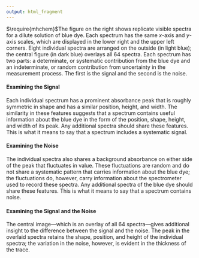 ```yaml
---
output: html_fragment
---
```


$\require{mhchem}$The figure on the right shows replicate visible spectra for a dilute solution of blue dye. Each spectrum has the same *x*-axis and *y*-axis scales, which are displayed in the lower right and the upper left corners. Eight individual spectra are arranged on the outside (in light blue); the central figure (in dark blue) overlays all 64 spectra. Each spectrum has two parts: a determinate, or systematic contribution from the blue dye and an indeterminate, or random contribution from uncertainty in the measurement process. The first is the signal and the second is the noise.

#### Examining the Signal

Each individual spectrum has a prominent absorbance peak that is roughly symmetric in shape and has a similar position, height, and width. The similarity in these features suggests that a spectrum contains useful information about the blue dye in the form of the position, shape, height, and width of its peak. Any additional spectra should share these features. This is what it means to say that a spectrum includes a systematic signal.

#### Examining the Noise

The individual spectra also shares a background absorbance on either side of the peak that fluctuates in value. These fluctuations are random and do not share a systematic pattern that carries information about the blue dye; the fluctuations do, however, carry information about the spectrometer used to record these spectra. Any additional spectra of the blue dye should share these features. This is what it means to say that a spectrum contains noise.  

#### Examining the Signal and the Noise

The central image---which is an overlay of all 64 spectra---gives additional insight to the difference between the signal and the noise. The peak in the overlaid spectra retains the shape, position, and height of the individual spectra; the variation in the noise, however, is evident in the thickness of the trace.
